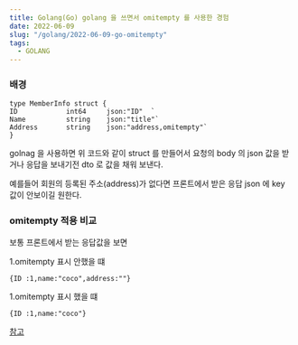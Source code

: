 ```yaml
---
title: Golang(Go) golang 을 쓰면서 omitempty 를 사용한 경험
date: 2022-06-09
slug: "/golang/2022-06-09-go-omitempty"
tags:
  - GOLANG
---
```


### 배경

```
type MemberInfo struct {
ID            int64     json:"ID"  `
Name          string    json:"title"`
Address       string    json:"address,omitempty"`
}
```

golnag 을 사용하면 위 코드와 같이 struct 를 만들어서
요청의 body 의 json 값을 받거나 
응답을 보내기전 dto 로 값을 채워 보낸다.

예를들어 
회원의 등록된  주소(address)가 없다면
프론트에서 받은 응답 json 에 key 값이 안보이길 원한다.
 
### omitempty 적용 비교

보통 프론트에서 받는 응답값을 보면

1.omitempty 표시 안했을 떄
```
{ID :1,name:"coco",address:""}
```

1.omitempty 표시 했을 떄
```
{ID :1,name:"coco"}
```




[참고](https://wookiist.dev/127)